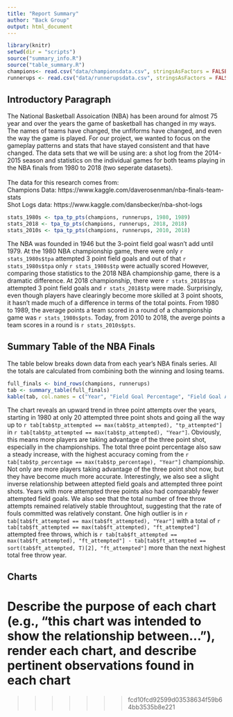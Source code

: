 ```yaml
---
title: "Report Summary"
author: "Back Group"
output: html_document
---
```

```r
library(knitr)
setwd(dir = "scripts")
source("summary_info.R")
source("table_summary.R")
champions<- read.csv("data/championsdata.csv", stringsAsFactors = FALSE)
runnerups <- read.csv("data/runnerupsdata.csv", stringsAsFactors = FALSE)
```
## Introductory Paragraph
  The National Basketball Assoication (NBA) has been around for almost 75 year and over the years the game of basketball has changed in my ways. The names of teams have changed, the unfiforms have changed, and even the way the game is played. For our project, we wanted to focus on the gameplay patterns and stats that have stayed consistent and that have changed. The data sets that we will be using are: a shot log from the 2014-2015 season and statistics on the individual games for both teams playing in the NBA finals from 1980 to 2018 (two seperate datasets).
<br> <br> The data for this research comes from:
<br> Champions Data: https://www.kaggle.com/daverosenman/nba-finals-team-stats
<br> Shot Logs data: https://www.kaggle.com/dansbecker/nba-shot-logs

```r
stats_1980s <- tpa_tp_pts(champions, runnerups, 1980, 1989)
stats_2018 <- tpa_tp_pts(champions, runnerups, 2018, 2018)
stats_2010s <- tpa_tp_pts(champions, runnerups, 2010, 2018)
```

The NBA was founded in 1946 but the 3-point field goal wasn't add until 1979. At the 1980 NBA championship game, there were only `r stats_1980s$tpa` attempted 3 point field goals and out of that `r stats_1980s$tpa` only `r stats_1980s$tp` were actually scored However, comparing those statistics to the 2018 NBA championship game, there is a dramatic difference. At 2018 championship, there were `r stats_2018$tpa` attempted 3 point field goals and `r stats_2018$tp` were made. Surprisingly, even though players have clearingly become more skilled at 3 point shoots, it hasn't made much of a difference in terms of the total points. From 1980 to 1989, the average points a team scored in a round of a championship game was `r stats_1980s$pts`. Today, from 2010 to 2018, the averge points a team scores in a round is `r stats_2010s$pts`. 

## Summary Table of the NBA Finals
The table below breaks down data from each year's NBA finals series. All the totals are calculated from combining both the winning and losing teams.

```r
full_finals <- bind_rows(champions, runnerups)
tab <- summary_table(full_finals)
kable(tab, col.names = c("Year", "Field Goal Percentage", "Field Goal Attempts", "Total Field Goal Points", "Free Throw Percentage", "Free Throw Attempts", "Total Free Throw Points", "Three Point Percentage", "Three Point Attempts", "Total Three Point Points"))
```

The chart reveals an upward trend in three point attempts over the years, starting in 1980 at only 20 attempted three point shots and going all the way up to `r tab[tab$tp_attempted == max(tab$tp_attempted), "tp_attempted"]` in `r tab[tab$tp_attempted == max(tab$tp_attempted), "Year"]`. Obviously, this means more players are taking advantage of the three point shot, especially in the championships. The total three point percentage also saw a steady increase, with the highest accuracy coming from the `r tab[tab$tp_percentage == max(tab$tp_percentage), "Year"]` championship. Not only are more players taking advantage of the three point shot now, but they have become much more accurate. Interestingly, we also see a slight inverse relationship between attepted field goals and attempted three point shots. Years with more attempted three points also had comparably fewer attempted field goals. We also see that the total number of free throw attempts remained relatively stable throughtout, suggesting that the rate of fouls committed was relatively constant. One high outlier is in `r tab[tab$ft_attempted == max(tab$ft_attempted), "Year"]` with a total of `r tab[tab$ft_attempted == max(tab$ft_attempted), "ft_attempted"]` attempted free throws, which is `r tab[tab$ft_attempted == max(tab$ft_attempted), "ft_attempted"] - tab[tab$ft_attempted == sort(tab$ft_attempted, T)[2], "ft_attempted"]` more than the next highest total free throw year.

## Charts
Describe the purpose of each chart (e.g., "this chart was intended to show the relationship between..."), render each chart, and describe pertinent observations found in each chart
=======
>>>>>>> fcd10fcd92599d03538634f59b64bb3535b8e221
